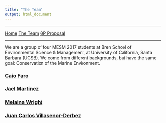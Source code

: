 ```yaml
---
title: "The Team"
output: html_document
---
```


__________
<a href="../" class="btn btn-primary btn-sm">Home</a>
<a href="./" class="btn btn-primary btn-sm">The Team</a>
<a href="../proposal.html" class="btn btn-primary btn-sm">GP Proposal</a>

__________

We are a group of four MESM 2017 students at Bren School of Environmental Science & Management, at University of California, Santa Barbara (UCSB). We come from different backgrounds, but have the same goal: Conservation of the Marine Environment.

### [Caio Faro](./caio.html)

### [Jael Martinez](./jael.html)

### [Melaina Wright](./melaina.html)

### [Juan Carlos Villasenor-Derbez](./jc.html)
